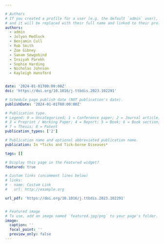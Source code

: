 ```yaml
---

# Authors
# If you created a profile for a user (e.g. the default `admin` user), write the username (folder name) here
# and it will be replaced with their full name and linked to their profile.
authors:
  - admin
  - Jolyon Medlock
  - Benjamin Cull
  - Rob Smith 
  - Zoe Gibney
  - Sanam Sewgobind
  - Insiyah Parekh
  - Sophie Harding
  - Nicholas Johnson
  - Kayleigh Hansford


date: '2024-01-01T00:00:00Z'
doi: 'https://doi.org/10.1016/j.ttbdis.2023.102291'

# Schedule page publish date (NOT publication's date).
publishDate: '2024-01-01T00:00:00Z'

# Publication type.
# Legend: 0 = Uncategorized; 1 = Conference paper; 2 = Journal article;
# 3 = Preprint / Working Paper; 4 = Report; 5 = Book; 6 = Book section;
# 7 = Thesis; 8 = Patent
publication_types: ['2']

# Publication name and optional abbreviated publication name.
publication: In *Ticks and Tick-borne Diseases*

tags: []

# Display this page in the Featured widget?
featured: true

# Custom links (uncomment lines below)
# links:
# - name: Custom Link
#   url: http://example.org

url_pdf: 'https://doi.org/10.1016/j.ttbdis.2023.102291'


# Featured image
# To use, add an image named `featured.jpg/png` to your page's folder.
image:
  caption: ''
  focal_point: ''
  preview_only: false
---
```

